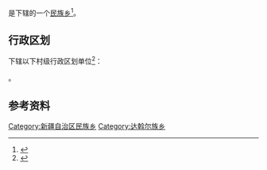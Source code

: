 {{中国乡级行政区|65/42/01/202/000}}

'''{{PAGENAMEBASE}}'''是{{PRC admin/fullname|65/42/01/202/000|3}}下辖的一个[[民族乡|民族乡]]<ref>{{PRC admin/ref sgc|{{PRC admin/parent|65/42/01/202/000}}}}</ref>。

== 行政区划 ==
{{PAGENAMEBASE}}下辖以下村级行政区划单位<ref>{{PRC admin/ref sgc|65/42/01/202/000}}</ref>：

{{PRC admin/children|65/42/01/202/000}}。

== 参考资料 ==
{{reflist}}

{{新疆行政区划小作品}}
{{PRC admin/navcat|65/42/01/202/000}}
[[Category:新疆自治区民族乡|Category:新疆自治区民族乡]]
[[Category:达斡尔族乡|Category:达斡尔族乡]]
